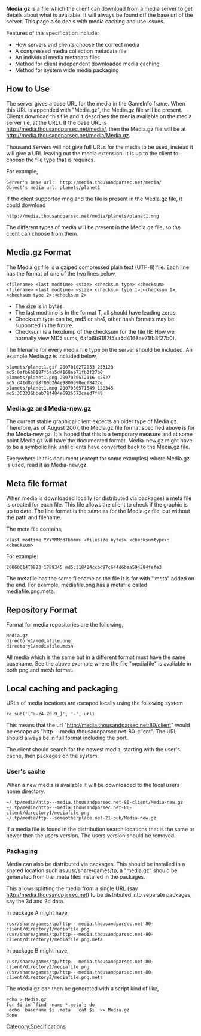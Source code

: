 '''Media.gz''' is a file which the client can download from a media server to get details about what is available. It will always be found off the base url of the server. This page also deals with media caching and use issues.

Features of this specification include:
* How servers and clients choose the correct media
* A compressed media collection metadata file
* An individual media metadata files
* Method for client independent downloaded media caching
* Method for system wide media packaging


== How to Use ==
The server gives a base URL for the media in the GameInfo frame. When this URL is appended with "Media.gz", the Media.gz file will be present. Clients download this file and it describes the media available on the media server (ie, at the URL). If the base URL is http://media.thousandparsec.net/media/, then the Media.gz file will be at http://media.thousandparsec.net/media/Media.gz.

Thousand Servers will not give full URLs for the media to be used, instead it will give a URL leaving out the media extension. It is up to the client to choose the file type that is requires.

For example,
<pre>
Server's base url:  http://media.thousandparsec.net/media/
Object's media url: planets/planet1
</pre>

If the client supported mng and the file is present in the Media.gz file, it could download
<pre>
http://media.thousandparsec.net/media/planets/planet1.mng
</pre>

The different types of media will be present in the Media.gz file, so the client can choose from them.

== Media.gz Format ==
The Media.gz file is a gziped compressed plain text (UTF-8) file. Each line has the format of one of the two lines below,
<pre>
<filename> <last modtime> <size> <checksum type>:<checksum>
<filename> <last modtime> <size> <checksum type 1>:<checksum 1>,<checksum type 2>:<checksum 2>
</pre>

* The size is in bytes.
* The last modtime is in the format <year><month><day>T<hour><minute>, all should have leading zeros.
* Checksum type can be, md5 or sha1, other hash formats may be supported in the future.
* Checksum is a hexdump of the checksum for the file (IE How we normally view MD5 sums, 6afb6b9187f5aa5d4168ae71fb3f27b0).

The filename for every media file type on the server should be included. An example Media.gz is included below,

<pre>
planets/planet1.gif 20070102T2053 253123 md5:6afb6b9187f5aa5d4168ae71fb3f27b0
planets/planet1.png 20070305T2116 42527 md5:d41d8cd98f00b204e9800998ecf8427e
planets/planet1.mng 20070305T1549 128345 md5:363336bbeb78f404e6926572caed7f49
</pre>

=== Media.gz and Media-new.gz ===

The current stable graphical client expects an older type of Media.gz. Therefore, as of August 2007, the Media.gz file format specified above is for the Media-new.gz. It is hoped that this is a temporary measure and at some point Media.gz will have the documented format. Media-new.gz might have to be a symbolic link until clients have converted back to the Media.gz file.

Everywhere in this document (except for some examples) where Media.gz is used, read it as Media-new.gz.

== Meta file format ==
When media is downloaded locally (or distributed via packages) a meta file
is created for each file. This file allows the client to check if the
graphic is up to date. The line format is the same as for the Media.gz file, but without the path and filename.

The meta file contains,

<pre>
<last modtime YYYYMMddThhmm> <filesize bytes> <checksumtype>:<checksum>
</pre>

For example:
<pre>
20060614T0923 1789345 md5:318424ccbd97c644d6baa594284fefe3
</pre>

The metafile has the same filename as the file it is for with ".meta" added on the end. For example, mediafile.png has a metafile called mediafile.png.meta.

== Repository Format ==
Format for media repositories are the following,

<pre>
Media.gz
directory1/mediafile.png
directory1/mediafile.mesh
</pre>

All media which is the same but in a different format must have the same 
basename. See the above example where the file "mediafile" is avaliable in 
both png and mesh format.

== Local caching and packaging ==
URLs of media locations are escaped locally using the following system
<pre>re.sub('[^a-zA-Z0-9_]', '-', url)</pre>
This means that the url "http://media.thousandparsec.net:80/client"
would be escape as      "http---media.thousandparsec.net-80-client".
The URL should always be in full format including the port.

The client should search for the newest media, starting with the user's cache, then packages on the system.

=== User's cache ===

When a new media is available it will be downloaded to the local 
users home directory.

<pre>
~/.tp/media/http---media.thousandparsec.net-80-client/Media-new.gz
~/.tp/media/http---media.thousandparsec.net-80-client/directory1/mediafile.png
~/.tp/media/ftp---someotherplace.net-21-pub/Media-new.gz
</pre>

If a media file is found in the distribution search locations that is the 
same or newer then the users version. The users version should be removed.

=== Packaging ===

Media can also be distributed via packages. This should be installed in
a shared location such as /usr/share/games/tp, a "media.gz" should be 
generated from the .meta files installed in the packages.

This allows splitting the media from a single URL (say 
http://media.thousandparsec.net) to be distributed into separate packages,
say the 3d and 2d data.

In package A might have,
<pre>
/usr/share/games/tp/http---media.thousandparsec.net-80-client/directory1/mediafile.png
/usr/share/games/tp/http---media.thousandparsec.net-80-client/directory1/mediafile.png.meta
</pre>

In package B might have,
<pre>
/usr/share/games/tp/http---media.thousandparsec.net-80-client/directory2/mediafile.png
/usr/share/games/tp/http---media.thousandparsec.net-80-client/directory2/mediafile.png.meta
</pre>

The media.gz can then be generated with a script kind of like,

<pre>
echo > Media.gz
for $i in `find -name *.meta`; do
 echo `basename $i .meta` `cat $i` >> Media.gz
done
</pre>

[[Category:Specifications]]